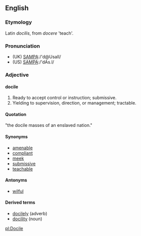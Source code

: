 ==English==
===Etymology===
Latin ''docilis'', from ''docere'' 'teach'.
===Pronunciation===
*(UK) [[Pronunciation guide|SAMPA]]:/'d@UsaIl/
*(US) [[Pronunciation guide|SAMPA]]:/'dAs.l/
===Adjective===
====docile====
#Ready to accept control or instruction; submissive.
#Yielding to supervision, direction, or management; tractable.
====Quotation====
"the docile masses of an enslaved nation."
====Synonyms====
*[[amenable]]
*[[compliant]]
*[[meek]]
*[[submissive]]
*[[teachable]]
====Antonyms====
*[[wilful]]
====Derived terms====
*[[docilely]] (adverb)
*[[docility]] (noun)

[[pl:Docile]]